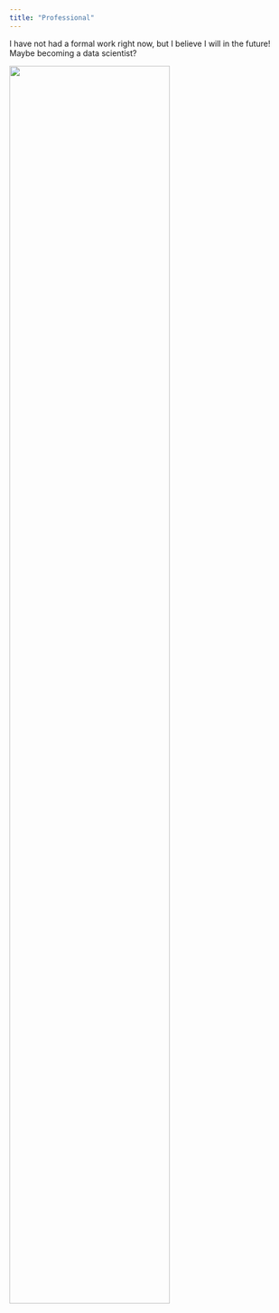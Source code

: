 ```yaml
---
title: "Professional"
---
```


I have not had a formal work right now, but I believe I will in the future! Maybe becoming a data scientist?

<img src="./programmer.jpg" style="width:75%">

